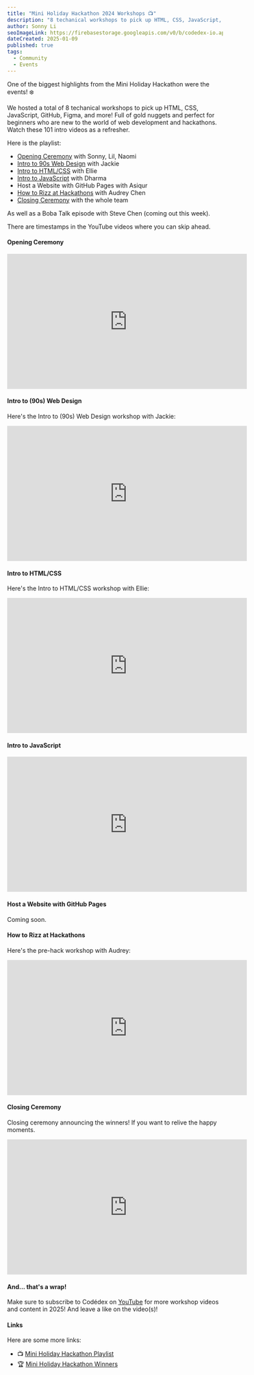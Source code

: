 ```yaml
---
title: "Mini Holiday Hackathon 2024 Workshops 📺"
description: "8 techanical workshops to pick up HTML, CSS, JavaScript, GitHub, Figma, and more! Full of gold nuggets."
author: Sonny Li
seoImageLink: https://firebasestorage.googleapis.com/v0/b/codedex-io.appspot.com/o/blogs%2Fholiday-hackathon-2024-winners%2Fbanner.gif?alt=media&token=85bd2c2a-c67a-44c3-9822-a8d8bb9d0c21
dateCreated: 2025-01-09
published: true
tags:
  - Community
  - Events
---
```


One of the biggest highlights from the Mini Holiday Hackathon were the events! ❄️

We hosted a total of 8 techanical workshops to pick up HTML, CSS, JavaScript, GitHub, Figma, and more! Full of gold nuggets and perfect for beginners who are new to the world of web development and hackathons. Watch these 101 intro videos as a refresher.

Here is the playlist:

- [Opening Ceremony](https://www.codedex.io/blog/holiday-hackathon-2024-workshops#opening-ceremony) with Sonny, Lil, Naomi
- [Intro to 90s Web Design](https://www.codedex.io/blog/holiday-hackathon-2024-workshops#intro-to-90s-web-design) with Jackie
- [Intro to HTML/CSS](https://www.codedex.io/blog/holiday-hackathon-2024-workshops#intro-to-htmlcss) with Ellie
- [Intro to JavaScript](https://www.codedex.io/blog/holiday-hackathon-2024-workshops#intro-to-javascript) with Dharma
- Host a Website with GitHub Pages with Asiqur
- [How to Rizz at Hackathons](https://www.codedex.io/blog/holiday-hackathon-2024-workshops#how-to-rizz-at-hackathons) with Audrey Chen
- [Closing Ceremony](https://www.codedex.io/blog/holiday-hackathon-2024-workshops#closing-ceremony) with the whole team

As well as a Boba Talk episode with Steve Chen (coming out this week).

There are timestamps in the YouTube videos where you can skip ahead.

#### Opening Ceremony

<iframe width="560" height="315" src="https://www.youtube.com/embed/toWMpKZxX1M?si=cm8gLJ2pEqagnmPc" title="YouTube video player" frameborder="0" allow="accelerometer; autoplay; clipboard-write; encrypted-media; gyroscope; picture-in-picture; web-share" referrerpolicy="strict-origin-when-cross-origin" allowfullscreen></iframe>

#### Intro to (90s) Web Design

Here's the Intro to (90s) Web Design workshop with Jackie:

<iframe width="560" height="315" src="https://www.youtube.com/embed/vfP9QDdOzcM?si=19mBmi58oXLq-yvS" title="YouTube video player" frameborder="0" allow="accelerometer; autoplay; clipboard-write; encrypted-media; gyroscope; picture-in-picture; web-share" referrerpolicy="strict-origin-when-cross-origin" allowfullscreen></iframe>

#### Intro to HTML/CSS

Here's the Intro to HTML/CSS workshop with Ellie:

<iframe width="560" height="315" src="https://www.youtube.com/embed/G2nvWPnIMt4?si=MYwwC2vpJG2--SnR" title="YouTube video player" frameborder="0" allow="accelerometer; autoplay; clipboard-write; encrypted-media; gyroscope; picture-in-picture; web-share" referrerpolicy="strict-origin-when-cross-origin" allowfullscreen></iframe>

#### Intro to JavaScript

<iframe width="560" height="315" src="https://www.youtube.com/embed/3t5ufW3CEaM?si=g4P8lE4F9Mh-YiVZ" title="YouTube video player" frameborder="0" allow="accelerometer; autoplay; clipboard-write; encrypted-media; gyroscope; picture-in-picture; web-share" referrerpolicy="strict-origin-when-cross-origin" allowfullscreen></iframe>

#### Host a Website with GitHub Pages

Coming soon.

#### How to Rizz at Hackathons

Here's the pre-hack workshop with Audrey:

<iframe width="560" height="315" src="https://www.youtube.com/embed/mh2iG0bHdFI?si=vBnDNamIpEuDFOXI" title="YouTube video player" frameborder="0" allow="accelerometer; autoplay; clipboard-write; encrypted-media; gyroscope; picture-in-picture; web-share" referrerpolicy="strict-origin-when-cross-origin" allowfullscreen></iframe>

#### Closing Ceremony

Closing ceremony announcing the winners! If you want to relive the happy moments.

<iframe width="560" height="315" src="https://www.youtube.com/embed/2EMiApRttBs?si=dy3zIXfXc_LhBPb1" title="YouTube video player" frameborder="0" allow="accelerometer; autoplay; clipboard-write; encrypted-media; gyroscope; picture-in-picture; web-share" referrerpolicy="strict-origin-when-cross-origin" allowfullscreen></iframe>

#### And... that's a wrap!

Make sure to subscribe to Codédex on [YouTube](https://www.youtube.com/@codedex) for more workshop videos and content in 2025! And leave a like on the video(s)! 

#### Links

Here are some more links:

- 📺 [Mini Holiday Hackathon Playlist](https://www.youtube.com/watch?v=toWMpKZxX1M&list=PLalILAb1yU0tt_2OX2t4YrEhJR1UAQU1x)
- 🏆 [Mini Holiday Hackathon Winners](https://www.codedex.io/blog/holiday-hackathon-2024-winners)
